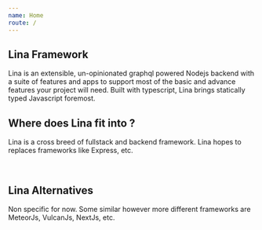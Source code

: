 ```yaml
---
name: Home
route: /
---
```


## Lina Framework

Lina is an extensible, un-opinionated graphql powered Nodejs backend with a suite of features and apps to support most of the basic and advance features your project will need. Built with typescript, Lina brings statically typed Javascript foremost.
<br/>

## Where does Lina fit into ?

Lina is a cross breed of fullstack and backend framework. Lina hopes to replaces frameworks like Express, etc.

<br/>


## Lina Alternatives

Non specific for now. Some similar however more different frameworks are MeteorJs, VulcanJs, NextJs, etc.




